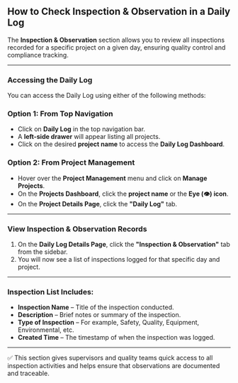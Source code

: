 ## **How to Check Inspection & Observation in a Daily Log**

The **Inspection & Observation** section allows you to review all inspections recorded for a specific project on a given day, ensuring quality control and compliance tracking.

---

### **Accessing the Daily Log**

You can access the Daily Log using either of the following methods:

### **Option 1: From Top Navigation**

- Click on **Daily Log** in the top navigation bar.
- A **left-side drawer** will appear listing all projects.
- Click on the desired **project name** to access the **Daily Log Dashboard**.

### **Option 2: From Project Management**

- Hover over the **Project Management** menu and click on **Manage Projects**.
- On the **Projects Dashboard**, click the **project name** or the **Eye (👁️) icon**.
- On the **Project Details Page**, click the **"Daily Log"** tab.

---

### **View Inspection & Observation Records**

1. On the **Daily Log Details Page**, click the **"Inspection & Observation"** tab from the sidebar.
2. You will now see a list of inspections logged for that specific day and project.

---

### **Inspection List Includes:**

- **Inspection Name** – Title of the inspection conducted.
- **Description** – Brief notes or summary of the inspection.
- **Type of Inspection** – For example, Safety, Quality, Equipment, Environmental, etc.
- **Created Time** – The timestamp of when the inspection was logged.

---

✅ This section gives supervisors and quality teams quick access to all inspection activities and helps ensure that observations are documented and traceable.
